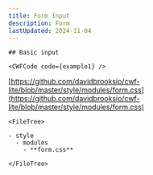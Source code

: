 ```yaml
---
title: Form Input
description: Form
lastUpdated: 2024-11-04
---
```




<Tabs>
  <TabItem label="Overview" icon="puzzle">
    
    ## Basic input

    <CWFCode code={example1} />
  </TabItem>
  <TabItem label="Files" icon="list-format">

  [https://github.com/davidbrooksio/cwf-lite/blob/master/style/modules/form.css](https://github.com/davidbrooksio/cwf-lite/blob/master/style/modules/form.css)
  
    <FileTree>

    - style
      - modules
        - **form.css**

    </FileTree>
  </TabItem>
  <TabItem label="Stylesheet" icon="open-book">
    <Code code={cssExample} lang="css" />
  </TabItem>
</Tabs>